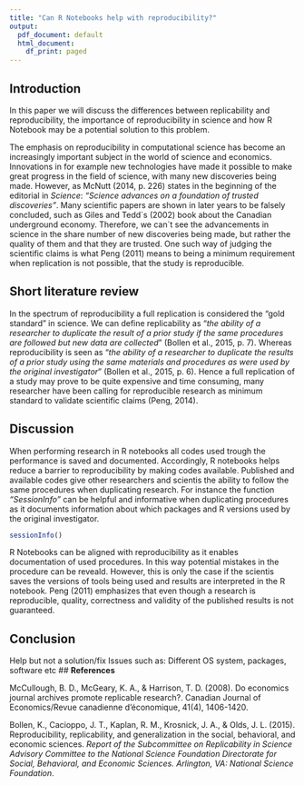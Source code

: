 ```yaml
---
title: "Can R Notebooks help with reproducibility?"
output:
  pdf_document: default
  html_document:
    df_print: paged
---
```


## **Introduction**

In this paper we will discuss the differences between replicability and reproducibility, the importance of reproducibility in science and how R Notebook may be a potential solution to this problem.

The emphasis on reproducibility in computational science has become an increasingly important subject in the world of science and economics. Innovations in for example new technologies have made it possible to make great progress in the field of science, with many new discoveries being made. However, as McNutt (2014, p. 226) states in the beginning of the editorial in *Science*: *"Science advances on a foundation of trusted discoveries"*. Many scientific papers are shown in later years to be falsely concluded, such as Giles and Tedd´s (2002) book about the Canadian underground economy. Therefore, we can´t see the advancements in science in the share number of new discoveries being made, but rather the quality of them and that they are trusted. One such way of judging the scientific claims is what Peng (2011) means to being a minimum requirement when replication is not possible, that the study is reproducible.


## **Short literature review**

In the spectrum of reproducibility a full replication is considered the "gold standard" in science. We can define replicability as "*the ability of a researcher to duplicate the result of a prior study if the same procedures are followed but new data are collected*" (Bollen et al., 2015, p. 7). Whereas reproducibility is seen as "*the ability of a researcher to duplicate the results of a prior study using the same materials and procedures as were used by the original investigator*" (Bollen et al., 2015, p. 6). Hence a full replication of a study may prove to be quite expensive and time consuming, many researcher have been calling for reproducible research as minimum standard to validate scientific claims (Peng, 2014).


## **Discussion**

When performing research in R notebooks all codes used trough the performance is saved and documented. Accordingly, R notebooks helps reduce a barrier to reproducibility by making codes available. Published and available codes give other researchers and scientis the ability to follow the same procedures when duplicating research. For instance the function *"SessionInfo"* can be helpful and informative when duplicating procedures as it documents information about which packages and R versions used by the original investigator.

```r
sessionInfo()
```
R Notebooks can be aligned with reproducibility as it enables documentation of used procedures. In this way potential mistakes in the procedure can be reveald. However, this is only the case if the scientis saves the versions of tools being used and results are interpreted in the R notebook.
Peng (2011) emphasizes that even though a research is reproducible, quality, correctness and validity of the published results is not guaranteed.

## **Conclusion**

Help but not a solution/fix
Issues such as:
Different OS system, packages, software etc
## **References**

McCullough, B. D., McGeary, K. A., & Harrison, T. D. (2008). Do economics journal archives promote replicable research?. Canadian Journal of Economics/Revue canadienne d'économique, 41(4), 1406-1420.

Bollen, K., Cacioppo, J. T., Kaplan, R. M., Krosnick, J. A., & Olds, J. L. (2015). Reproducibility, replicability, and generalization in the social, behavioral, and economic sciences. *Report of the Subcommittee on Replicability in Science Advisory Committee to the National Science Foundation Directorate for Social, Behavioral, and Economic Sciences. Arlington, VA: National Science Foundation*.
